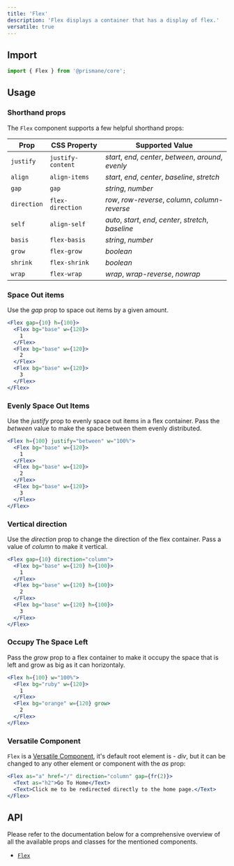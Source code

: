 ---
title: 'Flex'
description: 'Flex displays a container that has a display of flex.'
versatile: true
---

## Import

```js
import { Flex } from '@prismane/core';
```

## Usage

### Shorthand props

The `Flex` component supports a few helpful shorthand props:

| Prop        | CSS Property      | Supported Value                                         |
| ----------- | ----------------- | ------------------------------------------------------- |
| `justify`   | `justify-content` | _start_, _end_, _center_, _between_, _around_, _evenly_ |
| `align`     | `align-items`     | _start_, _end_, _center_, _baseline_, _stretch_         |
| `gap`       | `gap`             | _string_, _number_                                      |
| `direction` | `flex-direction`  | _row_, _row-reverse_, _column_, _column-reverse_        |
| `self`      | `align-self`      | _auto_, _start_, _end_, _center_, _stretch_, _baseline_ |
| `basis`     | `flex-basis`      | _string_, _number_                                      |
| `grow`      | `flex-grow`       | _boolean_                                               |
| `shrink`    | `flex-shrink`     | _boolean_                                               |
| `wrap`      | `flex-wrap`       | _wrap_, _wrap-reverse_, _nowrap_                        |

### Space Out items

Use the _gap_ prop to space out items by a given amount.

```jsx preview
<Flex gap={10} h={100}>
  <Flex bg="base" w={120}>
    1
  </Flex>
  <Flex bg="base" w={120}>
    2
  </Flex>
  <Flex bg="base" w={120}>
    3
  </Flex>
</Flex>
```

### Evenly Space Out Items

Use the _justify_ prop to evenly space out items in a flex container. Pass the _between_ value to make the space between them evenly distributed.

```jsx preview
<Flex h={100} justify="between" w="100%">
  <Flex bg="base" w={120}>
    1
  </Flex>
  <Flex bg="base" w={120}>
    2
  </Flex>
  <Flex bg="base" w={120}>
    3
  </Flex>
</Flex>
```

### Vertical direction

Use the _direction_ prop to change the direction of the flex container. Pass a value of _column_ to make it vertical.

```jsx preview
<Flex gap={10} direction="column">
  <Flex bg="base" w={120} h={100}>
    1
  </Flex>
  <Flex bg="base" w={120} h={100}>
    2
  </Flex>
  <Flex bg="base" w={120} h={100}>
    3
  </Flex>
</Flex>
```

### Occupy The Space Left

Pass the _grow_ prop to a flex container to make it occupy the space that is left and grow as big as it can horizontaly.

```jsx preview
<Flex h={100} w="100%">
  <Flex bg="ruby" w={120}>
    1
  </Flex>
  <Flex bg="orange" w={120} grow>
    2
  </Flex>
</Flex>
```

### Versatile Component

`Flex` is a [Versatile Component](/docs/getting-started/versatile-components), it's default root element is - _div_, but it can be changed to any other element or component with the _as_ prop:

```jsx preview
<Flex as="a" href="/" direction="column" gap={fr(2)}>
  <Text as="h2">Go To Home</Text>
  <Text>Click me to be redirected directly to the home page.</Text>
</Flex>
```

## API

Please refer to the documentation below for a comprehensive overview of all the available props and classes for the mentioned components.

- [`Flex`](/docs/components-api/flex-api)

